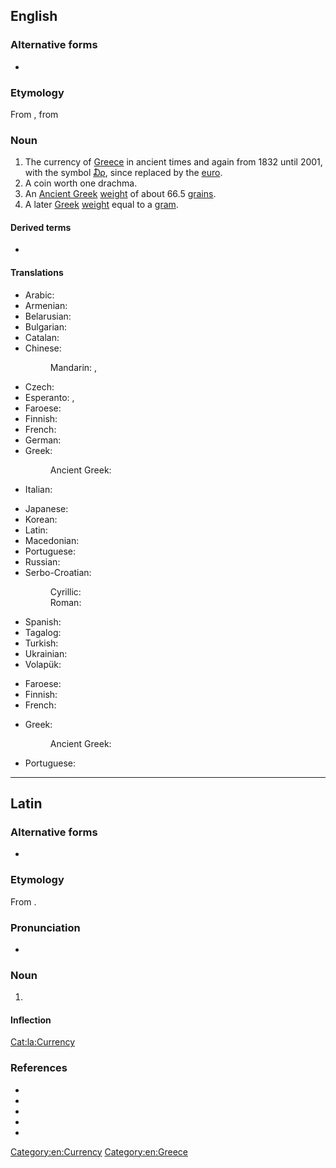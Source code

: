 ==English==
{{wikipedia|Greek drachma}}

===Alternative forms===
* {{l|en|drachm}}

===Etymology===
From {{etyl|grc|en}} {{m|grc|δραχμή||a drachma}}, from {{m|grc|δράσσομαι||to grasp, seize}}

===Noun===
{{en-noun|s|drachmae|drachmai}}

# The currency of [[Greece]] in ancient times and again from 1832 until 2001, with the symbol [[₯]], since replaced by the [[euro]].
# A coin worth one drachma.
# An [[Ancient Greek]] [[weight]] of about 66.5 [[grain]]s.
# A later [[Greek]] [[weight]] equal to a [[gram]].

====Derived terms====
* {{l|en|new drachma}}

====Translations====
{{trans-top|currency}}
* Arabic: {{t|ar|دِرَاخْمَا|f}}
* Armenian: {{t+|hy|դրախմա}}
* Belarusian: {{t|be|драхма|f|tr=dráxma|sc=Cyrl}}
* Bulgarian: {{t|bg|драхма|f|tr=dráhma|sc=Cyrl}}
* Catalan: {{t+|ca|dracma|f}}
* Chinese:
*: Mandarin: {{t+|cmn|德拉克馬|sc=Hani}}, {{t+|cmn|德拉克马|tr=délākèmǎ|sc=Hani}}
* Czech: {{t+|cs|drachma|f}}
* Esperanto: {{t|eo|draĥmo}}, {{t|eo|drakmo}}
* Faroese: {{t|fo|drakma|f}}
* Finnish: {{t+|fi|drakma}}
* French: {{t+|fr|drachme|f}}
* German: {{t+|de|Drachme|f}}
* Greek: {{t+|el|δραχμή|f}}
*: Ancient Greek: {{t|grc|δραχμή|f}}
* Italian: {{t+|it|dracma|f}}
{{trans-mid}}
* Japanese: {{t|ja|ドラクマ|tr=dorakuma|sc=Jpan}}
* Korean: {{t|ko|드라크마}}
* Latin: {{t|la|drachma|f}}
* Macedonian: {{t|mk|драхма|f|tr=dráhma}}
* Portuguese: {{t+|pt|dracma|f}}
* Russian: {{t+|ru|дра́хма|f}}
* Serbo-Croatian:
*: Cyrillic: {{t|sh|драхма|f}}
*: Roman: {{t+|sh|drahma|f}}
* Spanish: {{t+|es|dracma|f}}
* Tagalog: {{t|tl|drakma}}
* Turkish: {{t+|tr|drahmi}}
* Ukrainian: {{t+|uk|драхма|f|tr=dráxma|sc=Cyrl}}
* Volapük: {{t+|vo|dragmad}}
{{trans-bottom}}

{{trans-top|coin}}
* Faroese: {{t|fo|drakma|f}}
* Finnish: {{t+|fi|drakma}}
* French: {{t+|fr|drachme|f}}
{{trans-mid}}
* Greek: {{t+|el|δραχμή|f}}
*: Ancient Greek: {{t|grc|δραχμή|f}}
* Portuguese: {{t+|pt|dracma|m}}
{{trans-bottom}}

[[Category:en:Currency]]
[[Category:en:Greece]]

----

==Latin==

===Alternative forms===
* {{l|la|drachuma}}

===Etymology===
From {{der|la|grc|δραχμή}}.

===Pronunciation===
* {{la-IPA|drachma}}

===Noun===
{{la-noun|drachma|drachmae|f|first}}

# {{l|en|drachma}} {{gloss|Ancient Greek coin, one hundredth of a {{l|la|mina}}}}

====Inflection====
{{la-decl-1st|drachm}}

[[Cat:la:Currency]]

===References===
* {{R:L&S}}
* {{R:Elementary Lewis}}
* {{R:Gaffiot}}
* {{R:Peck}}
* {{R:Smith's Antiquities}}